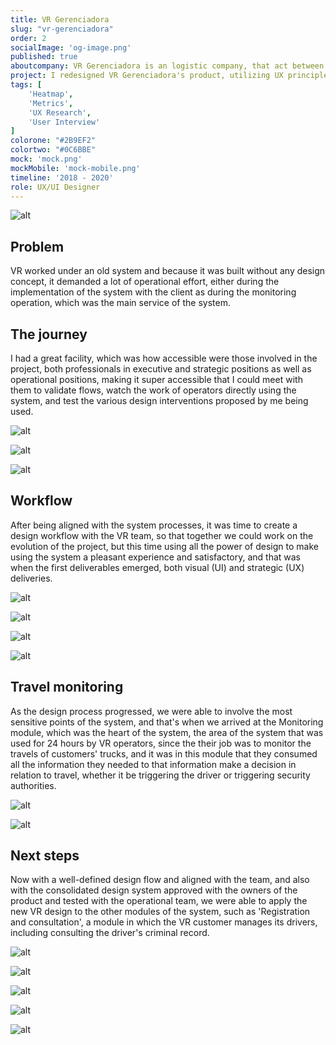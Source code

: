 ```yaml
---
title: VR Gerenciadora
slug: "vr-gerenciadora"
order: 2
socialImage: 'og-image.png'
published: true
aboutcompany: VR Gerenciadora is an logistic company, that act between a delivery company and an ensurance company.
project: I redesigned VR Gerenciadora's product, utilizing UX principles to improve the user experience through user research and user-centered designs.
tags: [
    'Heatmap',
    'Metrics',
    'UX Research',
    'User Interview'
]
colorone: "#2B9EF2"
colortwo: "#0C6BBE"
mock: 'mock.png'
mockMobile: 'mock-mobile.png'
timeline: '2018 - 2020'
role: UX/UI Designer
---
```

![alt](delivery-truck.jpg)

## Problem

<p class="text">VR worked under an old system and because it was built without any design concept, it demanded a lot of operational effort, either during the implementation of the system with the client
as during the monitoring operation, which was the main service of the system.</p>

## The journey

<p class="text">I had a great facility, which was how accessible were those involved in the project, both professionals in executive and strategic positions as well as operational positions,
making it super accessible that I could meet with them to validate flows, watch the work of operators directly using the system,
and test the various design interventions proposed by me being used.</p>

![alt](whiteboard3.jpg)

<div class="gallery gallery-narrow">

![alt](whiteboard1.jpg)

![alt](whiteboard2.jpg)

</div>

## Workflow

<p class="text">After being aligned with the system processes, it was time to create a design workflow with the VR team, so that together
we could work on the evolution of the project, but this time using all the power of design to make using the system a pleasant experience
and satisfactory, and that was when the first deliverables emerged, both visual (UI) and strategic (UX) deliveries.</p>

<div class="gallery">

![alt](sistema3.png)

![alt](sistema4.png)

</div>

<div class="gallery">

![alt](sistema1.png)

![alt](sistema2.png)

</div>

## Travel monitoring

<p class="text">As the design process progressed, we were able to involve the most sensitive points of the system, and that's when we arrived at the
Monitoring module, which was the heart of the system, the area of the system that was used for 24 hours by VR operators, since the
their job was to monitor the travels of customers' trucks, and it was in this module that they consumed all the information they needed to
that information make a decision in relation to travel, whether it be triggering the driver or triggering security authorities.</p>

<div class="gallery">

![alt](monitoramento1.png)

![alt](monitoramento2.png)

</div>

## Next steps

<p class="text">Now with a well-defined design flow and aligned with the team, and also with the consolidated design system approved with the owners
of the product and tested with the operational team, we were able to apply the new VR design to the other modules of the system, such as 'Registration and consultation',
a module in which the VR customer manages its drivers, including consulting the driver's criminal record.</p>

<div class="gallery">

![alt](cadastro-e-consulta1.png)

![alt](cadastro-e-consulta2.png)

</div>

<div class="gallery">

![alt](cadastro-e-consulta3.png)

![alt](cadastro-e-consulta4.png)

![alt](cadastro-e-consulta5.png)

</div>